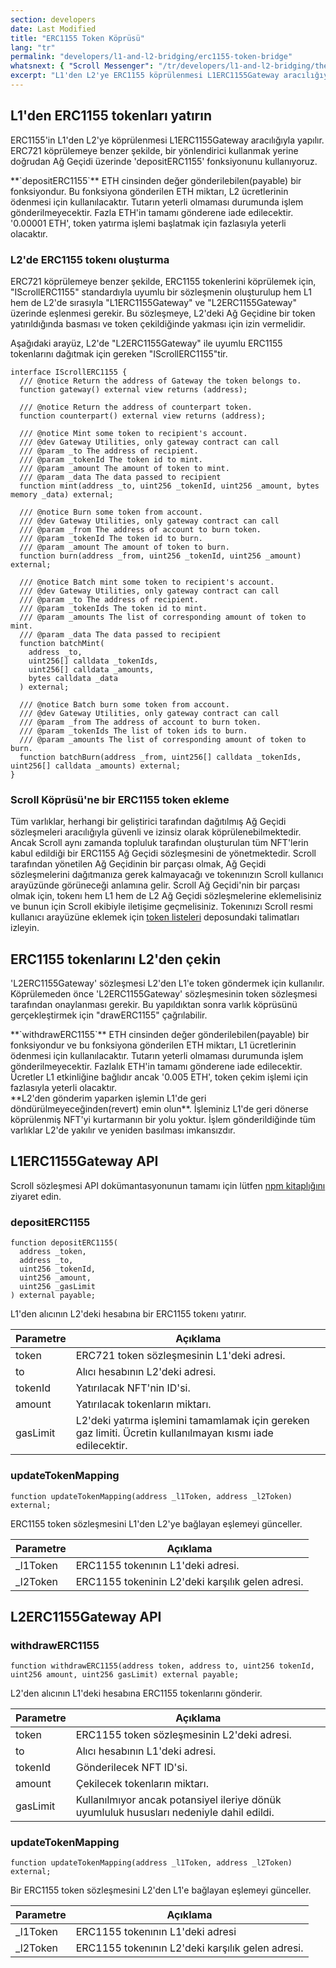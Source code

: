 ```yaml
---
section: developers
date: Last Modified
title: "ERC1155 Token Köprüsü"
lang: "tr"
permalink: "developers/l1-and-l2-bridging/erc1155-token-bridge"
whatsnext: { "Scroll Messenger": "/tr/developers/l1-and-l2-bridging/the-scroll-messenger/" }
excerpt: "L1'den L2'ye ERC1155 köprülenmesi L1ERC1155Gateway aracılığıyla yapılır."
---
```



## L1'den ERC1155 tokenları yatırın

ERC1155'in L1'den L2'ye köprülenmesi L1ERC1155Gateway aracılığıyla yapılır. ERC721 köprülemeye benzer şekilde, bir yönlendirici kullanmak yerine doğrudan Ağ Geçidi üzerinde 'depositERC1155' fonksiyonunu kullanıyoruz.

<Aside type="tip" title="">
  **`depositERC1155`** ETH cinsinden değer gönderilebilen(payable) bir fonksiyondur. Bu fonksiyona gönderilen ETH miktarı, L2 ücretlerinin ödenmesi için kullanılacaktır. Tutarın yeterli olmaması durumunda işlem gönderilmeyecektir. Fazla ETH'in tamamı gönderene iade edilecektir. '0.00001 ETH', token yatırma işlemi başlatmak için fazlasıyla yeterli olacaktır.
</Aside>

### L2'de ERC1155 tokenı oluşturma

ERC721 köprülemeye benzer şekilde, ERC1155 tokenlerini köprülemek için, "IScrollERC1155" standardıyla uyumlu bir sözleşmenin oluşturulup hem L1 hem de L2'de sırasıyla "L1ERC1155Gateway" ve "L2ERC1155Gateway" üzerinde eşlenmesi gerekir. Bu sözleşmeye, L2'deki Ağ Geçidine bir token yatırıldığında basması ve token çekildiğinde yakması için izin vermelidir.

Aşağıdaki arayüz, L2'de "L2ERC1155Gateway" ile uyumlu ERC1155 tokenlarını dağıtmak için gereken "IScrollERC1155"tir.

```solidity
interface IScrollERC1155 {
  /// @notice Return the address of Gateway the token belongs to.
  function gateway() external view returns (address);

  /// @notice Return the address of counterpart token.
  function counterpart() external view returns (address);

  /// @notice Mint some token to recipient's account.
  /// @dev Gateway Utilities, only gateway contract can call
  /// @param _to The address of recipient.
  /// @param _tokenId The token id to mint.
  /// @param _amount The amount of token to mint.
  /// @param _data The data passed to recipient
  function mint(address _to, uint256 _tokenId, uint256 _amount, bytes memory _data) external;

  /// @notice Burn some token from account.
  /// @dev Gateway Utilities, only gateway contract can call
  /// @param _from The address of account to burn token.
  /// @param _tokenId The token id to burn.
  /// @param _amount The amount of token to burn.
  function burn(address _from, uint256 _tokenId, uint256 _amount) external;

  /// @notice Batch mint some token to recipient's account.
  /// @dev Gateway Utilities, only gateway contract can call
  /// @param _to The address of recipient.
  /// @param _tokenIds The token id to mint.
  /// @param _amounts The list of corresponding amount of token to mint.
  /// @param _data The data passed to recipient
  function batchMint(
    address _to,
    uint256[] calldata _tokenIds,
    uint256[] calldata _amounts,
    bytes calldata _data
  ) external;

  /// @notice Batch burn some token from account.
  /// @dev Gateway Utilities, only gateway contract can call
  /// @param _from The address of account to burn token.
  /// @param _tokenIds The list of token ids to burn.
  /// @param _amounts The list of corresponding amount of token to burn.
  function batchBurn(address _from, uint256[] calldata _tokenIds, uint256[] calldata _amounts) external;
}
```

### Scroll Köprüsü'ne bir ERC1155 token ekleme

Tüm varlıklar, herhangi bir geliştirici tarafından dağıtılmış Ağ Geçidi sözleşmeleri aracılığıyla güvenli ve izinsiz olarak köprülenebilmektedir. Ancak Scroll aynı zamanda topluluk tarafından oluşturulan tüm NFT'lerin kabul edildiği bir ERC1155 Ağ Geçidi sözleşmesini de yönetmektedir. Scroll tarafından yönetilen Ağ Geçidinin bir parçası olmak, Ağ Geçidi sözleşmelerini dağıtmanıza gerek kalmayacağı ve tokenınızın Scroll kullanıcı arayüzünde görüneceği anlamına gelir. Scroll Ağ Geçidi'nin bir parçası olmak için, tokenı hem L1 hem de L2 Ağ Geçidi sözleşmelerine eklemelisiniz ve bunun için Scroll ekibiyle iletişime geçmelisiniz. Tokenınızı Scroll resmi kullanıcı arayüzüne eklemek için [token listeleri](https://github.com/scroll-tech/token-list) deposundaki talimatları izleyin.

## ERC1155 tokenlarını L2'den çekin

'L2ERC1155Gateway' sözleşmesi L2'den L1'e token göndermek için kullanılır. Köprülemeden önce 'L2ERC1155Gateway' sözleşmesinin token sözleşmesi tarafından onaylanması gerekir. Bu yapıldıktan sonra varlık köprüsünü gerçekleştirmek için "drawERC1155" çağrılabilir.

<Aside type="tip" title="">
  **`withdrawERC1155`** ETH cinsinden değer gönderilebilen(payable) bir fonksiyondur ve bu fonksiyona gönderilen ETH miktarı, L1 ücretlerinin ödenmesi için kullanılacaktır. Tutarın yeterli olmaması durumunda işlem gönderilmeyecektir. Fazlalık ETH'in tamamı gönderene iade edilecektir. Ücretler L1 etkinliğine bağlıdır ancak '0.005 ETH', token çekim işlemi için fazlasıyla yeterli olacaktır.
</Aside>

<Aside type="caution" title="">
  **L2'den gönderim yaparken işlemin L1'de geri döndürülmeyeceğinden(revert) emin olun**. İşleminiz L1'de geri dönerse köprülenmiş NFT'yi kurtarmanın bir yolu yoktur. İşlem gönderildiğinde tüm varlıklar L2'de yakılır ve yeniden basılması imkansızdır.
</Aside>

## L1ERC1155Gateway API

Scroll sözleşmesi API dokümantasyonunun tamamı için lütfen [npm kitaplığını](https://www.npmjs.com/package/@scroll-tech/contracts?activeTab=code) ziyaret edin.

### depositERC1155

```solidity
function depositERC1155(
  address _token,
  address _to,
  uint256 _tokenId,
  uint256 _amount,
  uint256 _gasLimit
) external payable;
```

L1'den alıcının L2'deki hesabına bir ERC1155 tokenı yatırır.

| Parametre | Açıklama                                          |
| --------- | ------------------------------------------------- |
| token     | ERC721 token sözleşmesinin L1'deki adresi.        |
| to        | Alıcı hesabının L2'deki adresi.                   |
| tokenId   | Yatırılacak NFT'nin ID'si.                        |
| amount    | Yatırılacak tokenların miktarı.                   |
| gasLimit  | L2'deki yatırma işlemini tamamlamak için gereken gaz limiti. Ücretin kullanılmayan kısmı iade edilecektir. |

### updateTokenMapping

```solidity
function updateTokenMapping(address _l1Token, address _l2Token) external;
```

ERC1155 token sözleşmesini L1'den L2'ye bağlayan eşlemeyi günceller.

| Parametre | Açıklama                                          |
| --------- | ------------------------------------------------- |
| \_l1Token | ERC1155 tokenının L1'deki adresi.                 |
| \_l2Token | ERC1155 tokeninin L2'deki karşılık gelen adresi.  |

## L2ERC1155Gateway API

### withdrawERC1155

```solidity
function withdrawERC1155(address token, address to, uint256 tokenId, uint256 amount, uint256 gasLimit) external payable;
```

L2'den alıcının L1'deki hesabına ERC1155 tokenlarını gönderir.

| Parametre | Açıklama                                                                 |
| --------- | ------------------------------------------------------------------------ |
| token     | ERC1155 token sözleşmesinin L2'deki adresi.                              |
| to        | Alıcı hesabının L1'deki adresi.                                          |
| tokenId   | Gönderilecek NFT ID'si.                                                  |
| amount    | Çekilecek tokenların miktarı.                                        |
| gasLimit  | Kullanılmıyor ancak potansiyel ileriye dönük uyumluluk hususları nedeniyle dahil edildi. |

### updateTokenMapping

```solidity
function updateTokenMapping(address _l1Token, address _l2Token) external;
```

Bir ERC1155 token sözleşmesini L2'den L1'e bağlayan eşlemeyi günceller.

| Parametre | Açıklama                                          |
| --------- | ------------------------------------------------- |
| \_l1Token | ERC1155 tokenının L1'deki adresi                  |
| \_l2Token | ERC1155 tokenının L2'deki karşılık gelen adresi.  |
